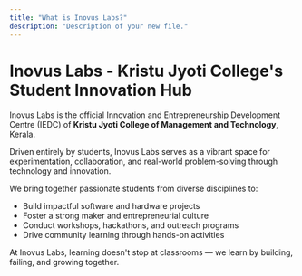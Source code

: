 ```yaml
---
title: "What is Inovus Labs?"
description: "Description of your new file."
---
```


# Inovus Labs - Kristu Jyoti College's Student Innovation Hub

Inovus Labs is the official Innovation and Entrepreneurship Development Centre (IEDC) of **Kristu Jyoti College of Management and Technology**, Kerala.

Driven entirely by students, Inovus Labs serves as a vibrant space for experimentation, collaboration, and real-world problem-solving through technology and innovation.

We bring together passionate students from diverse disciplines to:

- Build impactful software and hardware projects
- Foster a strong maker and entrepreneurial culture
- Conduct workshops, hackathons, and outreach programs
- Drive community learning through hands-on activities

At Inovus Labs, learning doesn't stop at classrooms — we learn by building, failing, and growing together.